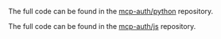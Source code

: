 
<Tabs groupId="sdk">
<TabItem value="python" label="Python">

The full code can be found in the [mcp-auth/python](https://github.com/mcp-auth/python) repository.

</TabItem>
<TabItem value="node" label="Node.js">

The full code can be found in the [mcp-auth/js](https://github.com/mcp-auth/js) repository.

</TabItem>
</Tabs>
